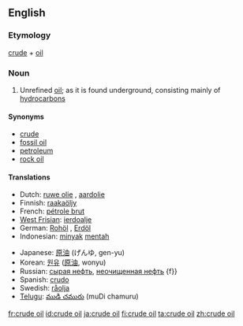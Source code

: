 {{wikipedia}}
==English==

===Etymology===
[[crude]] + [[oil]]

===Noun===
{{en-noun|-}}

# Unrefined [[oil]]; as it is found underground, consisting mainly of [[hydrocarbon]]s

====Synonyms====
* [[crude]]
* [[fossil oil]]
* [[petroleum]]
* [[rock oil]]

====Translations====
{{trans-top|crude oil}}
* Dutch: [[ruwe olie]] {{f}}, [[aardolie]] {{f}}
* Finnish: [[raakaöljy]]
* French: [[pétrole brut]] {{m}}
* [[West Frisian]]: [[ierdoalje]]
* German: [[Rohöl]] {{n}}, [[Erdöl]] {{n}}
* Indonesian: [[minyak]] [[mentah]]
{{trans-mid}}
* Japanese: [[原油]] (げんゆ, gen-yu)
* Korean: [[원유]] ([[原油]], wonyu)
* Russian: [[сырая нефть]], [[неочищенная нефть]] {f}}
* Spanish: [[crudo]]
* Swedish: [[råolja]] {{c}}
* [[Telugu]]: [[ముడి చమురు]] (muDi chamuru)
{{trans-bottom}}

[[fr:crude oil]]
[[id:crude oil]]
[[ja:crude oil]]
[[fi:crude oil]]
[[ta:crude oil]]
[[zh:crude oil]]